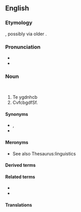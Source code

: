{{also|lingüístics}}
==English==

===Etymology===
{{suffix|en|linguist|ics}}, possibly via older {{der|en|de|Linguistik}}.

===Pronunciation===
* {{IPA|/lɪŋˈɡwɪstɪks/|/liŋˈɡwɪstɪks/|lang=en}}
* {{audio|En-us-linguistics.ogg|Audio (US)|lang=en}}

===Noun===
{{wikiversity lecture}}
{{wikipedia}}
<br />

# Te ygdnhcb
#CvfcbgdfSf.

====Synonyms====
* , 
* 

====Meronyms====
* See also Thesaurus:linguistics

====Derived terms====
====Related terms====
* 
* 

====Translations====
